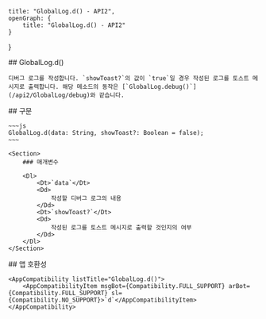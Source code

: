 
    title: "GlobalLog.d() - API2",
    openGraph: {
        title: "GlobalLog.d() - API2"
    }
}

<Section>
    ## GlobalLog.d()

    디버그 로그를 작성합니다. `showToast?`의 값이 `true`일 경우 작성된 로그를 토스트 메시지로 출력합니다. 해당 메소드의 동작은 [`GlobalLog.debug()`](/api2/GlobalLog/debug)와 같습니다.
</Section>
<Section>
    ## 구문

    ~~~js
    GlobalLog.d(data: String, showToast?: Boolean = false);
    ~~~

    <Section>
        ### 매개변수

        <Dl>
            <Dt>`data`</Dt>
            <Dd>
                작성할 디버그 로그의 내용
            </Dd>
            <Dt>`showToast?`</Dt>
            <Dd>
                작성된 로그를 토스트 메시지로 출력할 것인지의 여부
            </Dd>
        </Dl>
    </Section>
</Section>
<Section>
    ## 앱 호환성

    <AppCompatibility listTitle="GlobalLog.d()">
        <AppCompatibilityItem msgBot={Compatibility.FULL_SUPPORT} arBot={Compatibility.FULL_SUPPORT} sl={Compatibility.NO_SUPPORT}>`d`</AppCompatibilityItem>
    </AppCompatibility>
</Section>